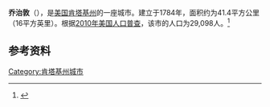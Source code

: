 {{NoteTA
|1=zh-cn:乔治;zh-tw:喬治;zh-hk:佐治;
}}
{{Infobox City 
|chinese_name = 乔治敦
|official_name = Georgetown
|image_flag = 
|image_seal = 
|image_skyline = 
|image_map = KYMap-doton-Georgetown.PNG
|map_caption =
|subdivision_type = [[國家|國家]]
|subdivision_name = {{USA}}
|leader_title = 
|leader_name = 
|subdivision_type1 = [[美國行政區劃|州]]
|subdivision_name1 = [[肯塔基州|肯塔基州]]
|subdivision_type2 = [[肯塔基州行政区划|县]]
|subdivision_name2 = Scott
|found_title            = 正式立市
|found_date             = 1784年
|area_total = 41.4
|area_land = 
|area_water = 
|population_as_of = 2010
|population_total = 29,098
|population_density = 
|timezone = 
|utc_offset = 
|timezone_DST = 
|utc_offset_DST = 
}}

'''乔治敦'''（{{lang-en|'''Georgetown'''}}），是[[美国|美国]][[肯塔基州|肯塔基州]]的一座城市。建立于1784年，面积约为41.4平方公里（16平方英里）。根据[[2010年美国人口普查|2010年美国人口普查]]，该市的人口为29,098人。<ref name=census>{{cite web |url = http://www.census.gov/prod/www/abs/decennial/ |title = Census of Population and Housing |publisher = U.S. Census Bureau |accessdate = November 18, 2011 |archive-url = https://web.archive.org/web/20060208103743/http://www.census.gov/prod/www/abs/decennial/ |archive-date = 2006-02-08 |dead-url = yes }}</ref>

== 参考资料 ==
{{reflist}}

{{Authority control}}
[[Category:肯塔基州城市|Category:肯塔基州城市]]


{{Kentucky-stub}}